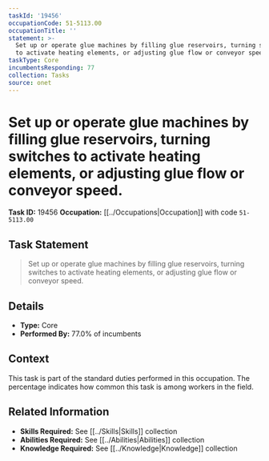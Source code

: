 ```yaml
---
taskId: '19456'
occupationCode: 51-5113.00
occupationTitle: ''
statement: >-
  Set up or operate glue machines by filling glue reservoirs, turning switches
  to activate heating elements, or adjusting glue flow or conveyor speed.
taskType: Core
incumbentsResponding: 77
collection: Tasks
source: onet
---
```

# Set up or operate glue machines by filling glue reservoirs, turning switches to activate heating elements, or adjusting glue flow or conveyor speed.

**Task ID:** 19456
**Occupation:** [[../Occupations|Occupation]] with code `51-5113.00`

## Task Statement

> Set up or operate glue machines by filling glue reservoirs, turning switches to activate heating elements, or adjusting glue flow or conveyor speed.

## Details

- **Type:** Core
- **Performed By:** 77.0% of incumbents

## Context

This task is part of the standard duties performed in this occupation. The percentage indicates how common this task is among workers in the field.

## Related Information

- **Skills Required:** See [[../Skills|Skills]] collection
- **Abilities Required:** See [[../Abilities|Abilities]] collection
- **Knowledge Required:** See [[../Knowledge|Knowledge]] collection
